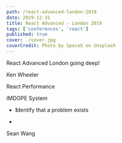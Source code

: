 ```yaml
---
path: /react-advanced-london-2019
date: 2019-12-31
title: React Advanced - London 2019
tags: ['conferences', 'react']
published: true
cover: ./cover.jpg
coverCredit: Photo by SpaceX on Unsplash
---
```


React Advanced London going deep!

Ken Wheeler

React Performance

IMDOPE System

- **I**dentify that a problem exists

-

Sean Wang
